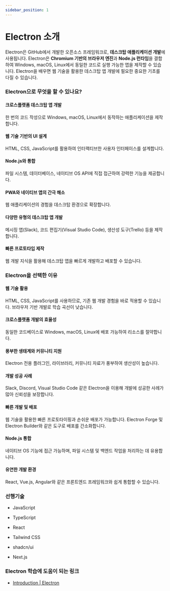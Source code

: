 ```yaml
---
sidebar_position: 1
---
```


# Electron 소개

Electron은 GitHub에서 개발한 오픈소스 프레임워크로, **데스크탑 애플리케이션 개발**에 사용됩니다. Electron은 **Chromium 기반의 브라우저 엔진**과 **Node.js 런타임**을 결합하여 Windows, macOS, Linux에서 동일한 코드로 실행 가능한 앱을 제작할 수 있습니다. Electron을 배우면 웹 기술을 활용한 데스크탑 앱 개발에 필요한 중요한 기초를 다질 수 있습니다.

### Electron으로 무엇을 할 수 있나요?

#### 크로스플랫폼 데스크탑 앱 개발

한 번의 코드 작성으로 Windows, macOS, Linux에서 동작하는 애플리케이션을 제작합니다.

#### 웹 기술 기반의 UI 설계

HTML, CSS, JavaScript를 활용하여 인터랙티브한 사용자 인터페이스를 설계합니다.

#### Node.js와 통합

파일 시스템, 데이터베이스, 네이티브 OS API에 직접 접근하여 강력한 기능을 제공합니다.

#### PWA와 네이티브 앱의 간극 해소

웹 애플리케이션의 경험을 데스크탑 환경으로 확장합니다.

#### 다양한 유형의 데스크탑 앱 개발

메시징 앱(Slack), 코드 편집기(Visual Studio Code), 생산성 도구(Trello) 등을 제작합니다.

#### 빠른 프로토타입 제작

웹 개발 지식을 활용해 데스크탑 앱을 빠르게 개발하고 배포할 수 있습니다.

### Electron을 선택한 이유

#### 웹 기술 활용

HTML, CSS, JavaScript를 사용하므로, 기존 웹 개발 경험을 바로 적용할 수 있습니다. 브라우저 기반 개발로 학습 곡선이 낮습니다.

#### 크로스플랫폼 개발의 효율성

동일한 코드베이스로 Windows, macOS, Linux에 배포 가능하여 리소스를 절약합니다.

#### 풍부한 생태계와 커뮤니티 지원

Electron 전용 플러그인, 라이브러리, 커뮤니티 자료가 풍부하여 생산성이 높습니다.

#### 개발 성공 사례

Slack, Discord, Visual Studio Code 같은 Electron을 이용해 개발에 성공한 사례가 많아 신뢰성을 보장합니다.

#### 빠른 개발 및 배포

웹 기술을 활용한 빠른 프로토타이핑과 손쉬운 배포가 가능합니다. Electron Forge 및 Electron Builder와 같은 도구로 배포를 간소화합니다.

#### Node.js 통합

네이티브 OS 기능에 접근 가능하며, 파일 시스템 및 백엔드 작업을 처리하는 데 유용합니다.

#### 유연한 개발 환경

React, Vue.js, Angular와 같은 프론트엔드 프레임워크와 쉽게 통합할 수 있습니다.

### 선행기술

- JavaScript

- TypeScript

- React

- Tailwind CSS

- shadcn/ui

- Next.js

### Electron 학습에 도움이 되는 링크

- [Introduction | Electron](https://www.electronjs.org/docs/latest/)
